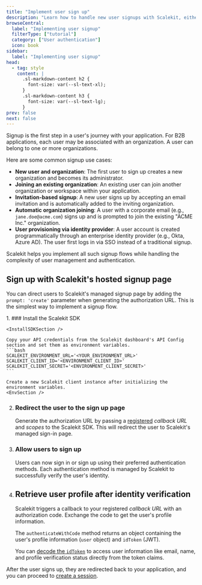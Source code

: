 ```yaml
---
title: "Implement user sign up"
description: "Learn how to handle new user signups with Scalekit, either through the managed UI or programmatically via API."
browseCentral:
  label: "Implementing user signup"
  filterType: ["tutorial"]
  category: ["User authentication"]
  icon: book
sidebar:
  label: "Implementing user signup"
head:
  - tag: style
    content: |
      .sl-markdown-content h2 {
        font-size: var(--sl-text-xl);
      }
      .sl-markdown-content h3 {
        font-size: var(--sl-text-lg);
      }
prev: false
next: false
---
```


Signup is the first step in a user's journey with your application. For B2B applications, each user may be associated with an organization. A user can belong to one or more organizations.

Here are some common signup use cases:

- **New user and organization**: The first user to sign up creates a new organization and becomes its administrator.
- **Joining an existing organization**: An existing user can join another organization or workspace within your application.
- **Invitation-based signup**: A new user signs up by accepting an email invitation and is automatically added to the inviting organization.
- **Automatic organization joining**: A user with a corporate email (e.g., `jane.doe@acme.com`) signs up and is prompted to join the existing "ACME Inc." organization.
- **User provisioning via identity provider**: A user account is created programmatically through an enterprise identity provider (e.g., Okta, Azure AD). The user first logs in via SSO instead of a traditional signup.

Scalekit helps you implement all such signup flows while handling the complexity of user management and authentication.



## Sign up with Scalekit's hosted signup page

You can direct users to Scalekit's managed signup page by adding the `prompt: 'create'` parameter when generating the authorization URL. This is the simplest way to implement a signup flow.

<Steps>
 1. ### Install the Scalekit SDK

    <InstallSDKSection />

    Copy your API credentials from the Scalekit dashboard's API Config section and set them as environment variables.
    ```bash
    SCALEKIT_ENVIRONMENT_URL='<YOUR_ENVIRONMENT_URL>'
    SCALEKIT_CLIENT_ID='<ENVIRONMENT_CLIENT_ID>'
    SCALEKIT_CLIENT_SECRET='<ENVIRONMENT_CLIENT_SECRET>'
    ```

    Create a new Scalekit client instance after initializing the environment variables.
    <EnvSection />
  2. ### Redirect the user to the sign up page
       Generate the authorization URL by passing a [registered](/guides/dashboard/redirects/#allowed-callback-urls) _callback URL_ and _scopes_ to the Scalekit SDK.
       <RedirectAuthPageSection />
     This will redirect the user to Scalekit's managed sign-in page.

3. ### Allow users to sign up
      Users can now sign in or sign up using their preferred authentication methods. Each authentication method is managed by Scalekit to successfully verify the user's identity.


4. ## Retrieve user profile after identity verification
      Scalekit triggers a callback to your registered _callback URL_ with an authorization code. Exchange the code to get the user's profile information.
      <RetrieveUserDetailsSection />

      The `authenticateWithCode` method returns an object containing the user's profile information (`user` object) and `idToken` (JWT).
      <UserProfileSection />

      You can [decode the `idToken`](https://authplay.io/pg/token-explorer) to access user information like email, name, and profile verification status directly from the token claims.
</Steps>

After the user signs up, they are redirected back to your application, and you can proceed to [create a session](/fsa/guides/manage-session/).